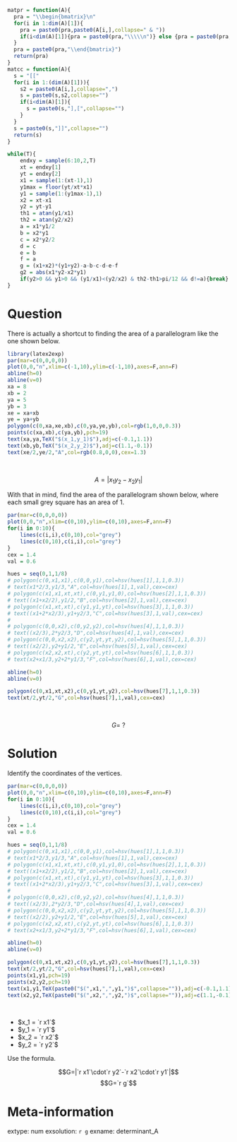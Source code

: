 ```r
matpr = function(A){
  pra = "\\begin{bmatrix}\n"
  for(i in 1:dim(A)[1]){
    pra = paste0(pra,paste0(A[i,],collapse=" & "))
    if(i<dim(A)[1]){pra = paste0(pra,"\\\\\n")} else {pra = paste0(pra,"\n")}
  }
  pra = paste0(pra,"\\end{bmatrix}")
  return(pra)
}
matcc = function(A){
  s = "[["
  for(i in 1:(dim(A)[1])){
    s2 = paste0(A[i,],collapse=",")
    s = paste0(s,s2,collapse="")
    if(i<dim(A)[1]){
      s = paste0(s,"],[",collapse="")
    }
  }
  s = paste0(s,"]]",collapse="")
  return(s)
}

while(T){
    endxy = sample(6:10,2,T)
    xt = endxy[1]
    yt = endxy[2]
    x1 = sample(1:(xt-1),1)
    y1max = floor(yt/xt*x1)
    y1 = sample(1:(y1max-1),1)
    x2 = xt-x1
    y2 = yt-y1
    th1 = atan(y1/x1)
    th2 = atan(y2/x2)
    a = x1*y1/2
    b = x2*y1
    c = x2*y2/2
    d = c
    e = b
    f = a
    g = (x1+x2)*(y1+y2)-a-b-c-d-e-f
    g2 = abs(x1*y2-x2*y1)
    if(y2>0 && y1>0 && (y1/x1)<(y2/x2) & th2-th1>pi/12 && d!=a){break}
}


```

Question
========

There is actually a shortcut to finding the area of a parallelogram like the one shown below.

```r
library(latex2exp)
par(mar=c(0,0,0,0))
plot(0,0,"n",xlim=c(-1,10),ylim=c(-1,10),axes=F,ann=F)
abline(h=0)
abline(v=0)
xa = 8
xb = 2
ya = 5
yb = 3
xe = xa+xb
ye = ya+yb
polygon(c(0,xa,xe,xb),c(0,ya,ye,yb),col=rgb(1,0,0,0.3))
points(c(xa,xb),c(ya,yb),pch=19)
text(xa,ya,TeX("$(x_1,y_1)$"),adj=c(-0.1,1.1))
text(xb,yb,TeX("$(x_2,y_2)$"),adj=c(1.1,-0.1))
text(xe/2,ye/2,"A",col=rgb(0.8,0,0),cex=1.3)
```
\

$$A=|x_1y_2-x_2y_1|$$

With that in mind, find the area of the parallelogram shown below, where each small grey square has an area of 1.

```r
par(mar=c(0,0,0,0))
plot(0,0,"n",xlim=c(0,10),ylim=c(0,10),axes=F,ann=F)
for(i in 0:10){
    lines(c(i,i),c(0,10),col="grey")
    lines(c(0,10),c(i,i),col="grey")
}
cex = 1.4
val = 0.6

hues = seq(0,1,1/8)
# polygon(c(0,x1,x1),c(0,0,y1),col=hsv(hues[1],1,1,0.3))
# text(x1*2/3,y1/3,"A",col=hsv(hues[1],1,val),cex=cex)
# polygon(c(x1,x1,xt,xt),c(0,y1,y1,0),col=hsv(hues[2],1,1,0.3))
# text((x1+x2/2),y1/2,"B",col=hsv(hues[2],1,val),cex=cex)
# polygon(c(x1,xt,xt),c(y1,y1,yt),col=hsv(hues[3],1,1,0.3))
# text((x1+2*x2/3),y1+y2/3,"C",col=hsv(hues[3],1,val),cex=cex)
# 
# polygon(c(0,0,x2),c(0,y2,y2),col=hsv(hues[4],1,1,0.3))
# text((x2/3),2*y2/3,"D",col=hsv(hues[4],1,val),cex=cex)
# polygon(c(0,0,x2,x2),c(y2,yt,yt,y2),col=hsv(hues[5],1,1,0.3))
# text((x2/2),y2+y1/2,"E",col=hsv(hues[5],1,val),cex=cex)
# polygon(c(x2,x2,xt),c(y2,yt,yt),col=hsv(hues[6],1,1,0.3))
# text(x2+x1/3,y2+2*y1/3,"F",col=hsv(hues[6],1,val),cex=cex)

abline(h=0)
abline(v=0)

polygon(c(0,x1,xt,x2),c(0,y1,yt,y2),col=hsv(hues[7],1,1,0.3))
text(xt/2,yt/2,"G",col=hsv(hues[7],1,val),cex=cex)

```
\

$$G=~?$$


Solution
========

Identify the coordinates of the vertices.

```r
par(mar=c(0,0,0,0))
plot(0,0,"n",xlim=c(0,10),ylim=c(0,10),axes=F,ann=F)
for(i in 0:10){
    lines(c(i,i),c(0,10),col="grey")
    lines(c(0,10),c(i,i),col="grey")
}
cex = 1.4
val = 0.6

hues = seq(0,1,1/8)
# polygon(c(0,x1,x1),c(0,0,y1),col=hsv(hues[1],1,1,0.3))
# text(x1*2/3,y1/3,"A",col=hsv(hues[1],1,val),cex=cex)
# polygon(c(x1,x1,xt,xt),c(0,y1,y1,0),col=hsv(hues[2],1,1,0.3))
# text((x1+x2/2),y1/2,"B",col=hsv(hues[2],1,val),cex=cex)
# polygon(c(x1,xt,xt),c(y1,y1,yt),col=hsv(hues[3],1,1,0.3))
# text((x1+2*x2/3),y1+y2/3,"C",col=hsv(hues[3],1,val),cex=cex)
# 
# polygon(c(0,0,x2),c(0,y2,y2),col=hsv(hues[4],1,1,0.3))
# text((x2/3),2*y2/3,"D",col=hsv(hues[4],1,val),cex=cex)
# polygon(c(0,0,x2,x2),c(y2,yt,yt,y2),col=hsv(hues[5],1,1,0.3))
# text((x2/2),y2+y1/2,"E",col=hsv(hues[5],1,val),cex=cex)
# polygon(c(x2,x2,xt),c(y2,yt,yt),col=hsv(hues[6],1,1,0.3))
# text(x2+x1/3,y2+2*y1/3,"F",col=hsv(hues[6],1,val),cex=cex)

abline(h=0)
abline(v=0)

polygon(c(0,x1,xt,x2),c(0,y1,yt,y2),col=hsv(hues[7],1,1,0.3))
text(xt/2,yt/2,"G",col=hsv(hues[7],1,val),cex=cex)
points(x1,y1,pch=19)
points(x2,y2,pch=19)
text(x1,y1,TeX(paste0("$(",x1,",",y1,")$",collapse="")),adj=c(-0.1,1.1))
text(x2,y2,TeX(paste0("$(",x2,",",y2,")$",collapse="")),adj=c(1.1,-0.1))
```
\

* $x_1 = `r x1`$
* $y_1 = `r y1`$
* $x_2 = `r x2`$
* $y_2 = `r y2`$

Use the formula.

$$G=|`r x1`\cdot`r y2`-`r x2`\cdot`r y1`|$$
$$G=`r g`$$


Meta-information
============
extype: num
exsolution: `r g`
exname: determinant_A